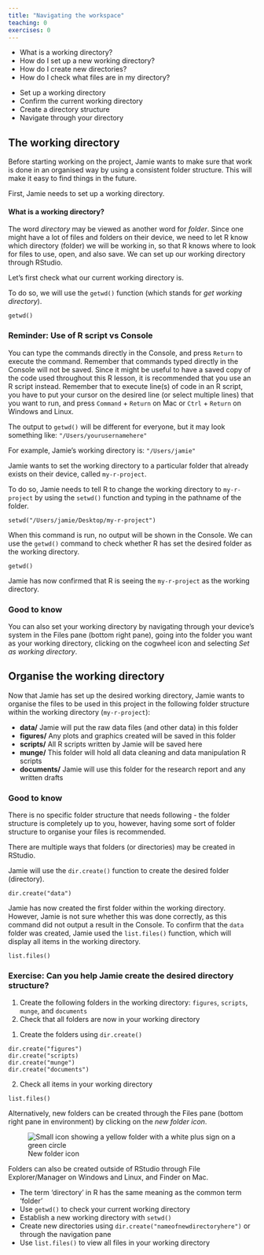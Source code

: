 ```yaml
---
title: "Navigating the workspace"
teaching: 0
exercises: 0
---
```


:::::::::::::::::::::::::::::::::::::: questions 

- What is a working directory?
- How do I set up a new working directory?
- How do I create new directories?
- How do I check what files are in my directory?

::::::::::::::::::::::::::::::::::::::::::::::::

::::::::::::::::::::::::::::::::::::: objectives

- Set up a working directory
- Confirm the current working directory
- Create a directory structure
- Navigate through your directory

::::::::::::::::::::::::::::::::::::::::::::::::

## The working directory

Before starting working on the project, Jamie wants to make sure that work is done in an organised way by using a consistent folder structure. This will make it easy to find things in the future.

First, Jamie needs to set up a working directory.


#### What is a working directory?
        
The word *directory* may be viewed as another word for *folder*. Since one might have a lot of files and folders on their device, we need to let R know which directory (folder) we will be working in, so that R knows where to look for files to use, open, and also save. We can set up our working directory through RStudio.

Let's first check what our current working directory is. 

To do so, we will use the `getwd()` function (which stands for *get working directory*). 

```
getwd()
```

:::::::::::: callout
### Reminder: Use of R script vs Console

You can type the commands directly in the Console, and press `Return` to execute the command. Remember that commands typed directly in the Console will not be saved. Since it might be useful to have a saved copy of the code used throughout this R lesson, it is recommended that you use an R script instead. Remember that to execute line(s) of code in an R script, you have to put your cursor on the desired line (or select multiple lines) that you want to run, and press `Command` + `Return` on Mac or `Ctrl` + `Return` on Windows and Linux.

::::::::::::::::

The output to `getwd()` will be different for everyone, but it may look something like: `"/Users/yourusernamehere"`

For example, Jamie's working directory is: `"/Users/jamie"`

Jamie wants to set the working directory to a particular folder that already exists on their device, called `my-r-project`.

To do so, Jamie needs to tell R to change the working directory to `my-r-project` by using the `setwd()` function and typing in the pathname of the folder. 

```
setwd("/Users/jamie/Desktop/my-r-project")
```
When this command is run, no output will be shown in the Console. We can use the `getwd()` command to check whether R has set the desired folder as the working directory.

```
getwd()
```

Jamie has now confirmed that R is seeing the `my-r-project` as the working directory.    

:::::::::::::::: callout
### Good to know

You can also set your working directory by navigating through your device's system in the Files pane (bottom right pane), going into the folder you want as your working directory, clicking on the cogwheel icon and selecting *Set as working directory*.

::::::::::::::::::

## Organise the working directory

Now that Jamie has set up the desired working directory, Jamie wants to organise the files to be used in this project in the following folder structure within the working directory (`my-r-project`):

- **data/** Jamie will put the raw data files (and other data) in this folder
- **figures/** Any plots and graphics created will be saved in this folder
- **scripts/** All R scripts written by Jamie will be saved here
- **munge/** This folder will hold all data cleaning and data manipulation R scripts
- **documents/** Jamie will use this folder for the research report and any written drafts

::::::::::::::::: callout
### Good to know

There is no specific folder structure that needs following - the folder structure is completely up to you, however, having some sort of folder structure to organise your files is recommended. 

:::::::::::::::::::::

There are multiple ways that folders (or directories) may be created in RStudio. 
     
Jamie will use the `dir.create()` function to create the desired folder (directory).

```
dir.create("data")
```

Jamie has now created the first folder within the working directory. However, Jamie is not sure whether this was done correctly, as this command did not output a result in the Console. To confirm that the `data` folder was created, Jamie used the `list.files()` function, which will display all items in the working directory.

```
list.files()
```

:::::::::::::::::: challenge
### Exercise: Can you help Jamie create the desired directory structure?

1. Create the following folders in the working directory: `figures`, `scripts`, `munge`, and `documents`
2. Check that all folders are now in your working directory

::::::::: solution

1. Create the folders using `dir.create()`

```
dir.create("figures")
dir.create("scripts)
dir.create("munge")
dir.create("documents")
```

2. Check all items in your working directory

```
list.files()
```

::::::::::::
:::::::::::::::::::::

Alternatively, new folders can be created through the Files pane (bottom right pane in environment) by clicking on the *new folder icon*.

![New folder icon](fig/new-folder.png){alt="Small icon showing a yellow folder with a white plus sign on a green circle"}

Folders can also be created outside of RStudio through File Explorer/Manager on Windows and Linux, and Finder on Mac.

::::::::::::: keypoints

- The term 'directory' in R has the same meaning as the common term 'folder' 
- Use `getwd()` to check your current working directory
- Establish a new working directory with `setwd()`
- Create new directories using `dir.create("nameofnewdirectoryhere")` or through the navigation pane
- Use `list.files()` to view all files in your working directory

:::::::::::::::::::::
